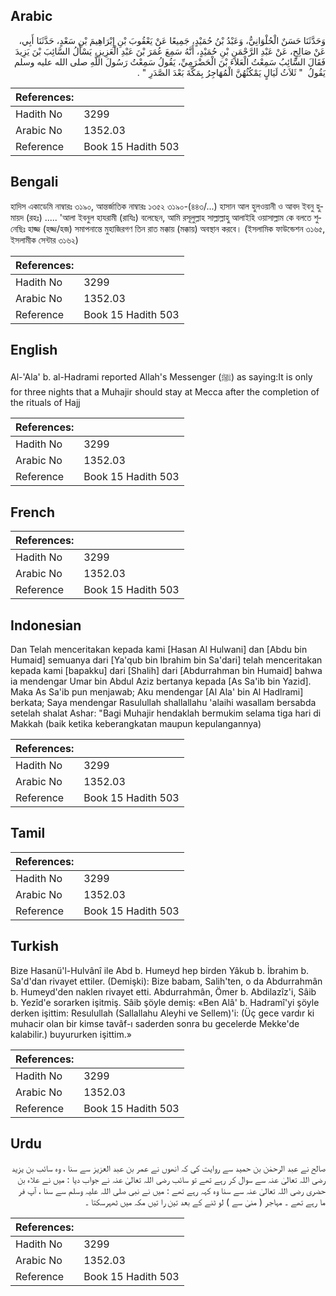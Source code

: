 ## Arabic


<div dir="rtl" lang="ar" style={{fontSize:'larger',backgroundColor:'#f8f9fa',padding:20}}>
وَحَدَّثَنَا حَسَنٌ الْحُلْوَانِيُّ، وَعَبْدُ بْنُ حُمَيْدٍ، جَمِيعًا عَنْ يَعْقُوبَ بْنِ إِبْرَاهِيمَ بْنِ سَعْدٍ، حَدَّثَنَا أَبِي، عَنْ صَالِحٍ، عَنْ عَبْدِ الرَّحْمَنِ بْنِ حُمَيْدٍ، أَنَّهُ سَمِعَ عُمَرَ بْنَ عَبْدِ الْعَزِيزِ، يَسْأَلُ السَّائِبَ بْنَ يَزِيدَ فَقَالَ السَّائِبُ سَمِعْتُ الْعَلاَءَ بْنَ الْحَضْرَمِيِّ، يَقُولُ سَمِعْتُ رَسُولَ اللَّهِ صلى الله عليه وسلم يَقُولُ ‏ "‏ ثَلاَثُ لَيَالٍ يَمْكُثُهُنَّ الْمُهَاجِرُ بِمَكَّةَ بَعْدَ الصَّدَرِ ‏"‏ ‏.‏
</div>
<div style={{backgroundColor:'#f8f9fa',padding:20, marginBottom: 10}}><table> <thead> <tr> <th>References:</th> <th></th> </tr> </thead> <tbody><tr><td>Hadith No</td><td>3299</td></tr><tr><td>Arabic No</td><td>1352.03</td></tr><tr><td>Reference</td><td>Book 15 Hadith 503</td></tr></tbody></table></div>

## Bengali


<div dir="ltr" lang="bn" style={{fontSize:'larger',backgroundColor:'#f8f9fa',padding:20}}>
হাদিস একাডেমি নাম্বারঃ ৩১৯০, আন্তর্জাতিক নাম্বারঃ ১৩৫২ ৩১৯০-(৪৪৩/...) হাসান আল হুলওয়ানী ও আবদ ইবনু হুমায়দ (রহঃ) ..... 'আলা ইবনুল হাযরামী (রাযিঃ) বলেছেন, আমি রসূলুল্লাহ সাল্লাল্লাহু আলাইহি ওয়াসাল্লাম কে বলতে শুনেছিঃ হাজ্জ (হজ্জ/হজ) সমাপনান্তে মুহাজিরগণ তিন রাত মক্কায় (মক্কায়) অবস্থান করবে। (ইসলামিক ফাউন্ডেশন ৩১৬৫, ইসলামীক সেন্টার ৩১৬২)
</div>
<div style={{backgroundColor:'#f8f9fa',padding:20, marginBottom: 10}}><table> <thead> <tr> <th>References:</th> <th></th> </tr> </thead> <tbody><tr><td>Hadith No</td><td>3299</td></tr><tr><td>Arabic No</td><td>1352.03</td></tr><tr><td>Reference</td><td>Book 15 Hadith 503</td></tr></tbody></table></div>

## English


<div dir="ltr" lang="en" style={{fontSize:'larger',backgroundColor:'#f8f9fa',padding:20}}>
Al-'Ala' b. al-Hadrami reported Allah's Messenger (ﷺ) as saying:It is only for three nights that a Muhajir should stay at Mecca after the completion of the rituals of Hajj
</div>
<div style={{backgroundColor:'#f8f9fa',padding:20, marginBottom: 10}}><table> <thead> <tr> <th>References:</th> <th></th> </tr> </thead> <tbody><tr><td>Hadith No</td><td>3299</td></tr><tr><td>Arabic No</td><td>1352.03</td></tr><tr><td>Reference</td><td>Book 15 Hadith 503</td></tr></tbody></table></div>

## French


<div dir="ltr" lang="fr" style={{fontSize:'larger',backgroundColor:'#f8f9fa',padding:20}}>

</div>
<div style={{backgroundColor:'#f8f9fa',padding:20, marginBottom: 10}}><table> <thead> <tr> <th>References:</th> <th></th> </tr> </thead> <tbody><tr><td>Hadith No</td><td>3299</td></tr><tr><td>Arabic No</td><td>1352.03</td></tr><tr><td>Reference</td><td>Book 15 Hadith 503</td></tr></tbody></table></div>

## Indonesian


<div dir="ltr" lang="id" style={{fontSize:'larger',backgroundColor:'#f8f9fa',padding:20}}>
Dan Telah menceritakan kepada kami [Hasan Al Hulwani] dan [Abdu bin Humaid] semuanya dari [Ya'qub bin Ibrahim bin Sa'dari] telah menceritakan kepada kami [bapakku] dari [Shalih] dari [Abdurrahman bin Humaid] bahwa ia mendengar Umar bin Abdul Aziz bertanya kepada [As Sa'ib bin Yazid]. Maka As Sa'ib pun menjawab; Aku mendengar [Al Ala' bin Al Hadlrami] berkata; Saya mendengar Rasulullah shallallahu 'alaihi wasallam bersabda setelah shalat Ashar: "Bagi Muhajir hendaklah bermukim selama tiga hari di Makkah (baik ketika keberangkatan maupun kepulangannya)
</div>
<div style={{backgroundColor:'#f8f9fa',padding:20, marginBottom: 10}}><table> <thead> <tr> <th>References:</th> <th></th> </tr> </thead> <tbody><tr><td>Hadith No</td><td>3299</td></tr><tr><td>Arabic No</td><td>1352.03</td></tr><tr><td>Reference</td><td>Book 15 Hadith 503</td></tr></tbody></table></div>

## Tamil


<div dir="ltr" lang="ta" style={{fontSize:'larger',backgroundColor:'#f8f9fa',padding:20}}>

</div>
<div style={{backgroundColor:'#f8f9fa',padding:20, marginBottom: 10}}><table> <thead> <tr> <th>References:</th> <th></th> </tr> </thead> <tbody><tr><td>Hadith No</td><td>3299</td></tr><tr><td>Arabic No</td><td>1352.03</td></tr><tr><td>Reference</td><td>Book 15 Hadith 503</td></tr></tbody></table></div>

## Turkish


<div dir="ltr" lang="tr" style={{fontSize:'larger',backgroundColor:'#f8f9fa',padding:20}}>
Bize Hasanü'l-Hulvânî ile Abd b. Humeyd hep birden Yâkub b. İbrahim b. Sa'd'dan rivayet ettiler. (Demişki): Bize babam, Salih'ten, o da Abdurrahmân b. Humeyd'den naklen rivayet etti. Abdurrahmân, Ömer b. Abdilazîz'i, Sâib b. Yezîd'e sorarken işitmiş. Sâib şöyle demiş: «Ben Alâ' b. Hadramî'yi şöyle derken işittim: Resulullah (Sallallahu Aleyhi ve Sellem)'i: (Üç gece vardır ki muhacir olan bir kimse tavâf-ı saderden sonra bu gecelerde Mekke'de kalabilir.) buyururken işittim.»
</div>
<div style={{backgroundColor:'#f8f9fa',padding:20, marginBottom: 10}}><table> <thead> <tr> <th>References:</th> <th></th> </tr> </thead> <tbody><tr><td>Hadith No</td><td>3299</td></tr><tr><td>Arabic No</td><td>1352.03</td></tr><tr><td>Reference</td><td>Book 15 Hadith 503</td></tr></tbody></table></div>

## Urdu


<div dir="rtl" lang="ur" style={{fontSize:'larger',backgroundColor:'#f8f9fa',padding:20}}>
صالح نے عبد الرحمٰن بن حمید سے روایت کی کہ انھوں نے عمر بن عبد العزیز سے سنا ، وہ سائب بن یزید رضی اللہ تعالیٰ عنہ سے سوال کر رہے تھے تو سائب رضی اللہ تعالیٰ عنہ نے جواب دیا : میں نے علاء بن حضری رضی اللہ تعالیٰ عنہ سے سنا وہ کہہ رہے تھے : میں نے نبی صلی اللہ علیہ وسلم سے سنا ، آپ فر ما رہے تھے ۔ مہاجر ( منیٰ سے ) لو ٹنے کے بعد تین را تیں مکہ میں ٹھہرسکتا ۔
</div>
<div style={{backgroundColor:'#f8f9fa',padding:20, marginBottom: 10}}><table> <thead> <tr> <th>References:</th> <th></th> </tr> </thead> <tbody><tr><td>Hadith No</td><td>3299</td></tr><tr><td>Arabic No</td><td>1352.03</td></tr><tr><td>Reference</td><td>Book 15 Hadith 503</td></tr></tbody></table></div>